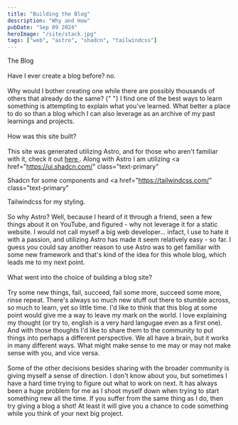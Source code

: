```yaml
---
title: "Building the Blog"
description: "Why and How"
pubDate: "Sep 09 2024"
heroImage: "/site/stack.jpg"
tags: ["web", "astro", "shadcn", "tailwindcss"]
---
```


<span class="text-xl">The Blog</span>
<br />
<br />
Have I ever create a blog before? <span class="text-primary">no</span>.<br />
<br />
Why would I bother creating one while there are possibly thousands of others
that already do the same? <span class="text-primary">
  {" "}
  I find one of the best ways to learn something is attempting to explain what
  you've learned. What better a place to do so than a blog which I can also
  leverage as an archive of my past learnings and projects.
</span>
<br />
<br />
<span class="text-xl">How was this site built?</span>
<br />
<br />
This site was generated utilizing Astro, and for those who aren't familiar with
it, check it out <a class="text-primary" href="https://astro.build/">
  here
</a>
. Along with Astro I am utilizing <a
  href="https://ui.shadcn.com/"
  class="text-primary"
>
  Shadcn
</a> for some components and <a
  href="https://tailwindcss.com/"
  class="text-primary"
>
  Tailwindcss
</a> for my styling.
<br />
<br />
So why Astro? Well, because I heard of it through a friend, seen a few things
about it on YouTube, and figured - why not leverage it for a static website. I
would not call myself a big web developer... infact, I use to hate it with a
passion, and utilizing Astro has made it seem relatively easy - so far. I guess
you could say another reason to use Astro was to get familiar with some new
framework and that's kind of the idea for this whole blog, which leads me to my
next point.
<br />
<br />
<span class="text-xl">What went into the choice of building a blog site?</span>
<br />
<br />
Try some new things, fail, succeed, fail some more, succeed some more, rinse
repeat. There's always so much new stuff out there to stumble across, so much to
learn, yet so little time. I'd like to think that this blog at some point would
give me a way to leave my mark on the world. I love explaining my thought (or
try to, english is a very hard langugae even as a first one). And with those
thoughts I'd like to share them to the community to put things into perhaps a
different perspective. We all have a brain, but it works in many different ways.
What might make sense to me may or may not make sense with you, and vice versa.
<br />
<br />
Some of the other decisions besides sharing with the broader community is giving
myself a sense of direction. I don't know about you, but sometimes I have a hard
time trying to figure out what to work on next. It has always been a huge
problem for me as I shoot myself down when trying to start something new all the
time. If you suffer from the same thing as I do, then try giving a blog a shot!
At least it will give you a chance to code something while you think of your
next big project.

